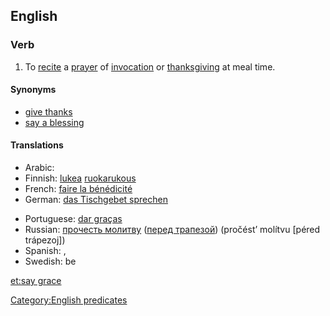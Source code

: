 ==English==
{{wikipedia|Grace (prayer)}}

===Verb===
{{head|en|verb|head=to [[say]] [[grace]]}}

# {{idiomatic}} To [[recite]] a [[prayer]] of [[invocation]] or [[thanksgiving]] at meal time.

====Synonyms====
* [[give thanks]]
* [[say a blessing]]

====Translations====
{{trans-top|say a prayer of thanks}}
* Arabic: {{Arab|[[صلاة الشكر لله]]}} {{Arab|[[قبل]] [[أكل|الأكل]] [[بعد|وبعد]]}} {{IPAchar|(ʂállatu š-šúkri li-llāhi [qábla al-’ákli wa-báʕd])}}
* Finnish: [[lukea]] [[ruokarukous]]
* French: [[faire la bénédicité]]
* German: [[das Tischgebet sprechen]]
{{trans-mid}}
* Portuguese: [[dar graças]]
* Russian: [[прочесть молитву]] ([[трапеза|перед трапезой]]) (pročést’ molítvu [péred trápezoj])
* Spanish: {{t-|es|bendecir la mesa}}, {{t-|es|dar gracias}}
* Swedish: be {{t+|sv|bordsbön|c}}
{{trans-bottom}}

[[Category:English predicates]]

[[et:say grace]]